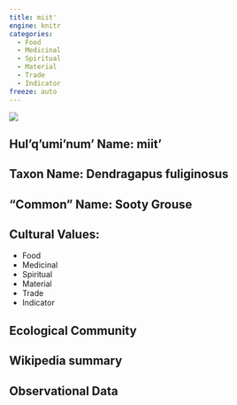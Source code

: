 ```yaml
---
title: miit'
engine: knitr
categories:
  - Food
  - Medicinal
  - Spiritual
  - Material
  - Trade
  - Indicator
freeze: auto
---
```

![](https://inaturalist-open-data.s3.amazonaws.com/photos/210776245/medium.jpg)

## **Hul'q'umi'num' Name**: miit'
## **Taxon Name**: Dendragapus fuliginosus
## **"Common" Name**: Sooty Grouse
## **Cultural Values**:

  - Food
  - Medicinal
  - Spiritual
  - Material
  - Trade
  - Indicator

## **Ecological Community**
## **Wikipedia summary**
## **Observational Data**
